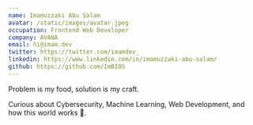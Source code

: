 ```yaml
---
name: Imamuzzaki Abu Salam
avatar: /static/images/avatar.jpeg
occupation: Frontend Web Developer
company: AVANA
email: hi@imam.dev
twitter: https://twitter.com/imamdev_
linkedin: https://www.linkedin.com/in/imamuzzaki-abu-salam/
github: https://github.com/ImBIOS
---
```


Problem is my food, solution is my craft.

Curious about Cybersecurity, Machine Learning, Web Development, and how this world works 🤔.

